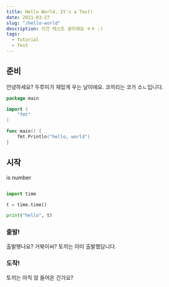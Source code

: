 ```yaml
---
title: Hello World. It's a Test!
date: 2021-03-27
slug: "/hello-world"
description: 이건 테스트 글이에요 ㅎㅎ :)
tags:
  - Tutorial
  - Test
---
```


## 준비

안녕하세요? 두루미가 재밌게 우는 날이에요. 코끼리는 코가 소ㄴ입니다.

```go
package main

import (
    "fmt"
)

func main() {
    fmt.Println("hello, world")
}
```

## 시작

is number

```py

import time

t = time.time()

print("hello", t)

```

### 출발!

출발헷나요? 거북이씨? 토끼는 이미 출발했담니다.

### 도착!

토끼는 아직 않 들어온 건가요?